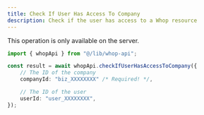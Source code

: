 ```yaml
---
title: Check If User Has Access To Company
description: Check if the user has access to a Whop resource
---
```

<Note>This operation is only available on the server.</Note>
```typescript
import { whopApi } from "@/lib/whop-api";

const result = await whopApi.checkIfUserHasAccessToCompany({
	// The ID of the company
	companyId: "biz_XXXXXXXX" /* Required! */,

	// The ID of the user
	userId: "user_XXXXXXXX",
});

```
